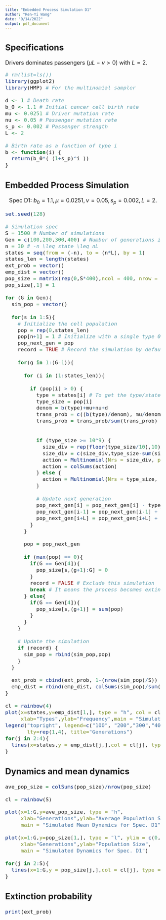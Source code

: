 ---
title: "Embedded Process Simulation D1"
author: "Ren-Yi Wang"
date: "9/14/2022"
output: pdf_document
---

<font size = 4>

## Specifications

Drivers dominates passengers $(\mu L -\nu > 0)$ with $L = 2$.

```{r}
# rm(list=ls())
library(ggplot2)
library(HMP) # For the multinomial sampler

d <- 1 # Death rate
b_0 <- 1.1 # Initial cancer cell birth rate
mu <- 0.0251 # Driver mutation rate
nu <- 0.05 # Passenger mutation rate
s_p <- 0.002 # Passenger strength
L <- 2

# Birth rate as a function of type i
b <- function(i) {
  return(b_0*( (1+s_p)^i ))
}
```

## Embedded Process Simulation

$$
\text{Spec D1: } b_{0} = 1.1, \mu = 0.0251, \nu = 0.05, s_{p} = 0.002, L = 2.
$$

```{r}
set.seed(128)

# Simulation spec
S = 1500 # Number of simulations
Gen = c(100,200,300,400) # Number of generations in each simulation
n = 30 # -n \leq state \leq nL
states = seq(from = (-n), to = (n*L), by = 1)
states_len = length(states)
ext_prob = vector()
emp_dist = vector()
pop_size = matrix(rep(0,S*400),ncol = 400, nrow = S)
pop_size[,1] = 1

for (G in Gen){
  sim_pop = vector()
  
  for(s in 1:S){
    # Initialize the cell population
    pop = rep(0,states_len)
    pop[n+1] = 1 # Initialize with a single type 0 cell
    pop_next_gen = pop
    record = TRUE # Record the simulation by default
  
    for(g in 1:(G-1)){
    
      for (i in (1:states_len)){
      
        if (pop[i] > 0) {
          type = states[i] # To get the type/state of cell
          type_size = pop[i]
          denom = b(type)+mu+nu+d
          trans_prob = c((b(type)/denom), mu/denom, nu/denom, d/denom)
          trans_prob = trans_prob/sum(trans_prob)
        
        
          if (type_size >= 10^9) {
            size_div = rep(floor(type_size/10),10)
            size_div = c(size_div,type_size-sum(size_div))
            action = Multinomial(Nrs = size_div, probs = trans_prob)
            action = colSums(action)
          } else {
            action = Multinomial(Nrs = type_size, probs = trans_prob)
          }
        
          # Update next generation
          pop_next_gen[i] = pop_next_gen[i] - type_size + (2*action[1])
          pop_next_gen[i-1] = pop_next_gen[i-1] + action[3]
          pop_next_gen[i+L] = pop_next_gen[i+L] + action[2]
        }
      }
    
      pop = pop_next_gen
    
      if (max(pop) == 0){
        if(G == Gen[4]){
          pop_size[s,(g+1):G] = 0
        }
        record = FALSE # Exclude this simulation
        break # It means the process becomes extinct
      } else{
        if(G == Gen[4]){
          pop_size[s,(g+1)] = sum(pop)
        }
      }
    }
  
    # Update the simulation
    if (record) {
      sim_pop = rbind(sim_pop,pop)
    }
  }
  
  ext_prob = cbind(ext_prob, 1-(nrow(sim_pop)/S))
  emp_dist = rbind(emp_dist, colSums(sim_pop)/sum(sim_pop))
}

cl = rainbow(4)
plot(x=states,y=emp_dist[1,], type = "h", col = cl[1],
     xlab="Types",ylab="Frequency",main = "Simulated Type Transition for Spec. D1")
legend("topright", legend=c("100", "200","300","400"), col=cl, 
       lty=rep(1,4), title="Generations")
for(j in 2:4){
  lines(x=states,y = emp_dist[j,],col = cl[j], type = "h")
}
```

## Dynamics and mean dynamics

```{r}
ave_pop_size = colSums(pop_size)/nrow(pop_size)

cl = rainbow(S)

plot(x=1:G,y=ave_pop_size, type = "h",
     xlab="Generations",ylab="Average Population Size",
     main = "Simulated Mean Dynamics for Spec. D1")

plot(x=1:G,y=pop_size[1,], type = "l", ylim = c(0,max(pop_size)),
     xlab="Generations",ylab="Population Size",
     main = "Simulated Dynamics for Spec. D1")

for(j in 2:S){
  lines(x=1:G,y = pop_size[j,],col = cl[j], type = "l")
}
```

## Extinction probability

```{r}
print(ext_prob)
```











